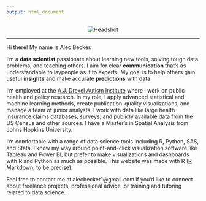 ---
output: html_document
---


<div style = "text-align:center">
  <img src="headshot_denim_round.png" alt="Headshot"/>
</div>

---

Hi there! My name is Alec Becker.

I'm a **data scientist** passionate about learning new tools, solving tough data problems, and teaching others. I aim for clear **communication** that's as understandable to laypeople as it to experts. My goal is to help others gain useful **insights** and make accurate **predictions** with data.

I'm employed at the [A.J. Drexel Autism Institute](https://drexel.edu/autisminstitute/) where I work on public health and policy research. In my role, I apply advanced statistical and machine learning methods, create publication-quality visualizations, and manage a team of junior analysts. I work with data like large health insurance claims databases, surveys, and publicly available data from the US Census and other sources. I have a Master's in Spatial Analysis from Johns Hopkins University.

I'm comfortable with a range of data science tools including R, Python, SAS, and Stata. I know my way around point-and-click visualization software like Tableau and Power BI, but prefer to make visualizations and dashboards with R and Python as much as possible. This website was made with R ([R Markdown](https://rmarkdown.rstudio.com/index.html), to be precise).

Feel free to contact me at alecbecker1@gmail.com if you'd like to connect about freelance projects, professional advice, or training and tutoring related to data science.


